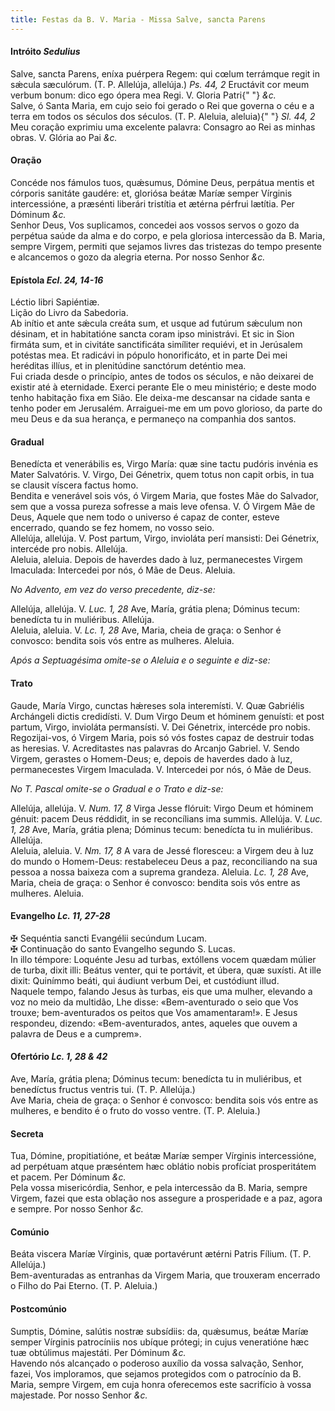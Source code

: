 ```yaml
---
title: Festas da B. V. Maria - Missa Salve, sancta Parens
---
```


<h4 class="text-center">
  Intróito <em>Sedulius</em>
</h4>
<div class="container-fluid">
  <div class="row">
    <div class="col-6 dropcaps text-justify">
      Salve, sancta Parens, eníxa puérpera Regem: qui cœlum terrámque regit in
      sǽcula sæculórum. (T. P. Allelúja, allelúja.) <em>Ps. 44, 2</em> Eructávit
      cor meum verbum bonum: dico ego ópera mea Regi. V. Gloria Patri{" "}
      <em>&c.</em>
    </div>
    <div class="col-6 dropcaps text-justify">
      Salve, ó Santa Maria, em cujo seio foi gerado o Rei que governa o céu e a
      terra em todos os séculos dos séculos. (T. P. Aleluia, aleluia){" "}
      <em>Sl. 44, 2</em> Meu coração exprimiu uma excelente palavra: Consagro ao
      Rei as minhas obras. V. Glória ao Pai <em>&c.</em>
    </div>
  </div>
</div>

<h4 class="text-center">Oração</h4>
<div class="container-fluid">
  <div class="row">
    <div class="col-6 dropcaps text-justify">
      Concéde nos fámulos tuos, quǽsumus, Dómine Deus, perpátua mentis et
      córporis sanitáte gaudére: et, gloriósa beátæ Maríæ semper Vírginis
      intercessióne, a præsénti liberári tristítia et ætérna pérfrui lætítia.
      Per Dóminum <em>&c.</em>
    </div>
    <div class="col-6 dropcaps text-justify">
      Senhor Deus, Vos suplicamos, concedei aos vossos servos o gozo da perpétua
      saúde da alma e do corpo, e pela gloriosa intercessão da B. Maria, sempre
      Virgem, permiti que sejamos livres das tristezas do tempo presente e
      alcancemos o gozo da alegria eterna. Por nosso Senhor <em>&c.</em>
    </div>
  </div>
</div>

<h4 class="text-center">
  Epístola <em>Ecl. 24, 14-16</em>
</h4>
<div class="container-fluid">
  <div class="row">
    <div class="col-6 text-justify">Léctio libri Sapiéntiæ.</div>
    <div class="col-6 text-justify">Lição do Livro da Sabedoria.</div>
    <div class="col-6 dropcaps text-justify">
      Ab inítio et ante sǽcula creáta sum, et usque ad futúrum sǽculum non
      désinam, et in habitatióne sancta coram ipso ministrávi. Et sic in Sion
      firmáta sum, et in civitáte sanctificáta simíliter requiévi, et in
      Jerúsalem potéstas mea. Et radicávi in pópulo honorificáto, et in parte
      Dei mei heréditas illíus, et in plenitúdine sanctórum deténtio mea.
    </div>
    <div class="col-6 dropcaps text-justify">
      Fui criada desde o princípio, antes de todos os séculos, e não deixarei de
      existir até à eternidade. Exerci perante Ele o meu ministério; e deste
      modo tenho habitação fixa em Sião. Ele deixa-me descansar na cidade santa
      e tenho poder em Jerusalém. Arraiguei-me em um povo glorioso, da parte do
      meu Deus e da sua herança, e permaneço na companhia dos santos.
    </div>
  </div>
</div>

<h4 class="text-center">Gradual</h4>
<div class="container-fluid">
  <div class="row">
    <div class="col-6 dropcaps text-justify">
      Benedícta et venerábilis es, Virgo María: quæ sine tactu pudóris invénia
      es Mater Salvatóris. V. Virgo, Dei Génetrix, quem totus non capit orbis,
      in tua se clausit víscera factus homo.
    </div>
    <div class="col-6 dropcaps text-justify">
      Bendita e venerável sois vós, ó Virgem Maria, que fostes Mãe do Salvador,
      sem que a vossa pureza sofresse a mais leve ofensa. V. Ó Virgem Mãe de
      Deus, Aquele que nem todo o universo é capaz de conter, esteve encerrado,
      quando se fez homem, no vosso seio.
    </div>
    <div class="col-6 text-justify">
      Allelúja, allelúja. V. Post partum, Virgo, invioláta perí mansisti: Dei
      Génetrix, intercéde pro nobis. Allelúja.
    </div>
    <div class="col-6 text-justify">
      Aleluia, aleluia. Depois de haverdes dado à luz, permanecestes Virgem
      Imaculada: Intercedei por nós, ó Mãe de Deus. Aleluia.
    </div>
  </div>
</div>

<em>No Advento, em vez do verso precedente, diz-se:</em>

<div class="container-fluid">
  <div class="row">
    <div class="col-6 text-justify">
      Allelúja, allelúja. V. <em>Luc. 1, 28</em> Ave, María, grátia plena;
      Dóminus tecum: benedícta tu in muliéribus. Allelúja.
    </div>
    <div class="col-6 text-justify">
      Aleluia, aleluia. V. <em>Lc. 1, 28</em> Ave, Maria, cheia de graça: o
      Senhor é convosco: bendita sois vós entre as mulheres. Aleluia.
    </div>
  </div>
</div>

<em>Após a Septuagésima omite-se o Aleluia e o seguinte e diz-se:</em>

<h4 class="text-center">Trato</h4>
<div class="container-fluid">
  <div class="row">
    <div class="col-6 dropcaps text-justify">
      Gaude, María Virgo, cunctas hǽreses sola interemísti. V. Quæ Gabriélis
      Archángeli dictis credidísti. V. Dum Virgo Deum et hóminem genuísti: et
      post partum, Virgo, invioláta permansísti. V. Dei Génetrix, intercéde pro
      nobis.
    </div>
    <div class="col-6 dropcaps text-justify">
      Regozijai-vos, ó Virgem Maria, pois só vós fostes capaz de destruir todas
      as heresias. V. Acreditastes nas palavras do Arcanjo Gabriel. V. Sendo
      Virgem, gerastes o Homem-Deus; e, depois de haverdes dado à luz,
      permanecestes Virgem Imaculada. V. Intercedei por nós, ó Mãe de Deus.
    </div>
  </div>
</div>

<em>No T. Pascal omite-se o Gradual e o Trato e diz-se:</em>

<div class="container-fluid">
  <div class="row">
    <div class="col-6 text-justify">
      Allelúja, allelúja. V. <em>Num. 17, 8</em> Virga Jesse flóruit: Virgo Deum
      et hóminem génuit: pacem Deus réddidit, in se reconcílians ima summis.
      Allelúja. V. <em>Luc. 1, 28</em> Ave, María, grátia plena; Dóminus tecum:
      benedícta tu in muliéribus. Allelúja.
    </div>
    <div class="col-6 text-justify">
      Aleluia, aleluia. V. <em>Nm. 17, 8</em> A vara de Jessé floresceu: a
      Virgem deu à luz do mundo o Homem-Deus: restabeleceu Deus a paz,
      reconciliando na sua pessoa a nossa baixeza com a suprema grandeza.
      Aleluia. <em>Lc. 1, 28</em> Ave, Maria, cheia de graça: o Senhor é
      convosco: bendita sois vós entre as mulheres. Aleluia.
    </div>
  </div>
</div>

<h4 class="text-center">
  Evangelho <em>Lc. 11, 27-28</em>
</h4>
<div class="container-fluid">
  <div class="row">
    <div class="col-6 text-justify">
      <span class="text-danger">&#10016;</span> Sequéntia sancti Evangélii
      secúndum Lucam.
    </div>
    <div class="col-6 text-justify">
      <span class="text-danger">&#10016;</span> Continuação do santo Evangelho
      segundo S. Lucas.
    </div>
    <div class="col-6 dropcaps text-justify">
      In illo témpore: Loquénte Jesu ad turbas, extóllens vocem quædam múlier de
      turba, dixit illi: Beátus venter, qui te portávit, et úbera, quæ suxísti.
      At ille dixit: Quinímmo beáti, qui áudiunt verbum Dei, et custódiunt
      illud.
    </div>
    <div class="col-6 dropcaps text-justify">
      Naquele tempo, falando Jesus às turbas, eis que uma mulher, elevando a voz
      no meio da multidão, Lhe disse: «Bem-aventurado o seio que Vos trouxe;
      bem-aventurados os peitos que Vos amamentaram!». E Jesus respondeu,
      dizendo: «Bem-aventurados, antes, aqueles que ouvem a palavra de Deus e a
      cumprem».
    </div>
  </div>
</div>

<h4 class="text-center">
  Ofertório <em>Lc. 1, 28 & 42</em>
</h4>
<div class="container-fluid">
  <div class="row">
    <div class="col-6 dropcaps text-justify">
      Ave, María, grátia plena; Dóminus tecum: benedícta tu in muliéribus, et
      benedíctus fructus ventris tui. (T. P. Allelúja.)
    </div>
    <div class="col-6 dropcaps text-justify">
      Ave Maria, cheia de graça: o Senhor é convosco: bendita sois vós entre as
      mulheres, e bendito é o fruto do vosso ventre. (T. P. Aleluia.)
    </div>
  </div>
</div>

<h4 class="text-center">Secreta</h4>
<div class="container-fluid">
  <div class="row">
    <div class="col-6 dropcaps text-justify">
      Tua, Dómine, propitiatióne, et beátæ Maríæ semper Vírginis intercessióne,
      ad perpétuam atque præséntem hæc oblátio nobis profíciat prosperitátem et
      pacem. Per Dóminum <em>&c.</em>
    </div>
    <div class="col-6 dropcaps text-justify">
      Pela vossa misericórdia, Senhor, e pela intercessão da B. Maria, sempre
      Virgem, fazei que esta oblação nos assegure a prosperidade e a paz, agora
      e sempre. Por nosso Senhor <em>&c.</em>
    </div>
  </div>
</div>

<h4 class="text-center">Comúnio</h4>
<div class="container-fluid">
  <div class="row">
    <div class="col-6 dropcaps text-justify">
      Beáta viscera Maríæ Vírginis, quæ portavérunt ætérni Patris Fílium. (T. P.
      Allelúja.)
    </div>
    <div class="col-6 dropcaps text-justify">
      Bem-aventuradas as entranhas da Virgem Maria, que trouxeram encerrado o
      Filho do Pai Eterno. (T. P. Aleluia.)
    </div>
  </div>
</div>

<h4 class="text-center">Postcomúnio</h4>
<div class="container-fluid">
  <div class="row">
    <div class="col-6 dropcaps text-justify">
      Sumptis, Dómine, salútis nostræ subsídiis: da, quǽsumus, beátæ Maríæ
      semper Vírginis patrocíniis nos ubíque prótegi; in cujus veneratióne hæc
      tuæ obtúlimus majestáti. Per Dóminum <em>&c.</em>
    </div>
    <div class="col-6 dropcaps text-justify">
      Havendo nós alcançado o poderoso auxílio da vossa salvação, Senhor, fazei,
      Vos imploramos, que sejamos protegidos com o patrocínio da B. Maria,
      sempre Virgem, em cuja honra oferecemos este sacrifício à vossa majestade.
      Por nosso Senhor <em>&c.</em>
    </div>
  </div>
</div>
